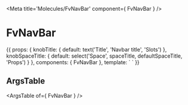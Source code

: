 
<Meta title='Molecules/FvNavBar' component={ FvNavBar } />

# FvNavBar

<Canvas>
<Story name='Common' height='150px'>{{
  props: {
    knobTitle: {
      default: text('Title', 'Navbar title', 'Slots')
    },
    knobSpaceTitle: {
      default: select('Space', spaceTitle, defaultSpaceTitle, 'Props')
    }
  },
  components: { FvNavBar },
  template: `<FvNavBar
    :title="knobTitle"
    :space="knobSpaceTitle"
  >
  </FvNavBar>`
}}</Story>
</Canvas>

## ArgsTable

<ArgsTable of={ FvNavBar } />
